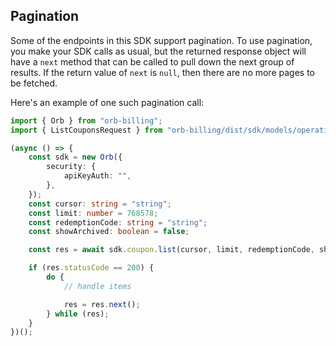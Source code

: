## Pagination

Some of the endpoints in this SDK support pagination. To use pagination, you make your SDK calls as usual, but the
returned response object will have a `next` method that can be called to pull down the next group of results. If the
return value of `next` is `null`, then there are no more pages to be fetched.

Here's an example of one such pagination call:


```typescript
import { Orb } from "orb-billing";
import { ListCouponsRequest } from "orb-billing/dist/sdk/models/operations";

(async () => {
    const sdk = new Orb({
        security: {
            apiKeyAuth: "",
        },
    });
    const cursor: string = "string";
    const limit: number = 768578;
    const redemptionCode: string = "string";
    const showArchived: boolean = false;

    const res = await sdk.coupon.list(cursor, limit, redemptionCode, showArchived);

    if (res.statusCode == 200) {
        do {
            // handle items

            res = res.next();
        } while (res);
    }
})();

```